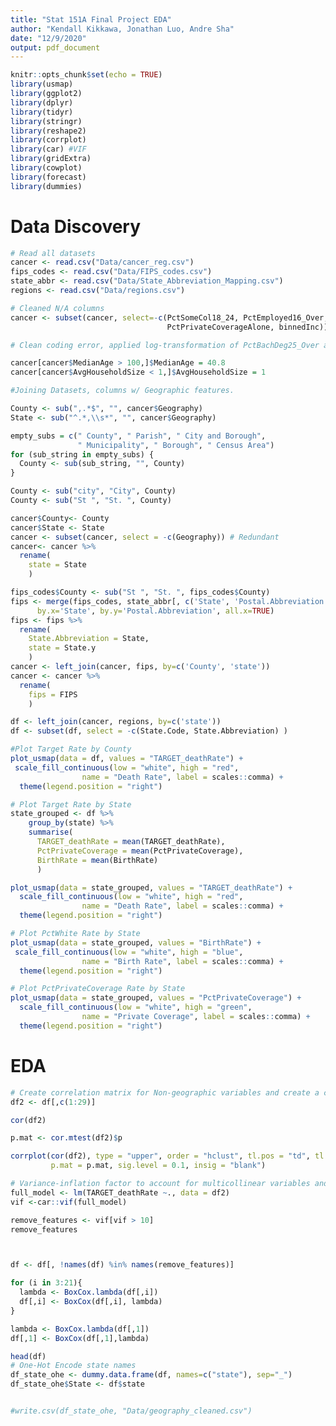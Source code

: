```yaml
---
title: "Stat 151A Final Project EDA"
author: "Kendall Kikkawa, Jonathan Luo, Andre Sha"
date: "12/9/2020"
output: pdf_document
---
```



```r
knitr::opts_chunk$set(echo = TRUE)
library(usmap)
library(ggplot2)
library(dplyr)
library(tidyr)
library(stringr)
library(reshape2)
library(corrplot)
library(car) #VIF
library(gridExtra)
library(cowplot)
library(forecast)
library(dummies)
```

# Data Discovery


```r
# Read all datasets
cancer <- read.csv("Data/cancer_reg.csv")
fips_codes <- read.csv("Data/FIPS_codes.csv")
state_abbr <- read.csv("Data/State_Abbreviation_Mapping.csv") 
regions <- read.csv("Data/regions.csv")

```

```r
# Cleaned N/A columns
cancer <- subset(cancer, select=-c(PctSomeCol18_24, PctEmployed16_Over, 
                                   PctPrivateCoverageAlone, binnedInc)) 

# Clean coding error, applied log-transformation of PctBachDeg25_Over after plot inspection. 

cancer[cancer$MedianAge > 100,]$MedianAge = 40.8
cancer[cancer$AvgHouseholdSize < 1,]$AvgHouseholdSize = 1
```

```r
#Joining Datasets, columns w/ Geographic features. 

County <- sub(",.*$", "", cancer$Geography)
State <- sub("^.*,\\s*", "", cancer$Geography)

empty_subs = c(" County", " Parish", " City and Borough", 
               " Municipality", " Borough", " Census Area")
for (sub_string in empty_subs) {
  County <- sub(sub_string, "", County) 
}

County <- sub("city", "City", County) 
County <- sub("St ", "St. ", County) 

cancer$County<- County
cancer$State <- State
cancer <- subset(cancer, select = -c(Geography)) # Redundant
cancer<- cancer %>% 
  rename(
    state = State
    )

fips_codes$County <- sub("St ", "St. ", fips_codes$County) 
fips <- merge(fips_codes, state_abbr[, c('State', 'Postal.Abbreviation')], 
      by.x='State', by.y='Postal.Abbreviation', all.x=TRUE)
fips <- fips %>% 
  rename(
    State.Abbreviation = State,
    state = State.y
    )
cancer <- left_join(cancer, fips, by=c('County', 'state'))
cancer <- cancer %>% 
  rename(
    fips = FIPS
    )

df <- left_join(cancer, regions, by=c('state'))
df <- subset(df, select = -c(State.Code, State.Abbreviation) )

```


```r
#Plot Target Rate by County
plot_usmap(data = df, values = "TARGET_deathRate") + 
 scale_fill_continuous(low = "white", high = "red",
                name = "Death Rate", label = scales::comma) + 
  theme(legend.position = "right")
```

```r
# Plot Target Rate by State
state_grouped <- df %>%
	group_by(state) %>%
	summarise(
	  TARGET_deathRate = mean(TARGET_deathRate),
	  PctPrivateCoverage = mean(PctPrivateCoverage),
	  BirthRate = mean(BirthRate)
	  )

plot_usmap(data = state_grouped, values = "TARGET_deathRate") + 
  scale_fill_continuous(low = "white", high = "red",
                name = "Death Rate", label = scales::comma) + 
  theme(legend.position = "right")
```
```r
# Plot PctWhite Rate by State
plot_usmap(data = state_grouped, values = "BirthRate") + 
 scale_fill_continuous(low = "white", high = "blue",
                name = "Birth Rate", label = scales::comma) + 
  theme(legend.position = "right")
```

```r
# Plot PctPrivateCoverage Rate by State
plot_usmap(data = state_grouped, values = "PctPrivateCoverage") + 
  scale_fill_continuous(low = "white", high = "green",
                name = "Private Coverage", label = scales::comma) + 
  theme(legend.position = "right")
```

# EDA 
```r
# Create correlation matrix for Non-geographic variables and create a correlation plot. 
df2 <- df[,c(1:29)]

cor(df2)

p.mat <- cor.mtest(df2)$p

corrplot(cor(df2), type = "upper", order = "hclust", tl.pos = "td", tl.cex = 0.5, method = "color", 
         p.mat = p.mat, sig.level = 0.1, insig = "blank")
```

```r
# Variance-inflation factor to account for multicollinear variables and remove said features.
full_model <- lm(TARGET_deathRate ~., data = df2)
vif <-car::vif(full_model)

remove_features <- vif[vif > 10]
remove_features



df <- df[, !names(df) %in% names(remove_features)]

for (i in 3:21){
  lambda <- BoxCox.lambda(df[,i])
  df[,i] <- BoxCox(df[,i], lambda)
}

lambda <- BoxCox.lambda(df[,1])
df[,1] <- BoxCox(df[,1],lambda)

head(df)
# One-Hot Encode state names 
df_state_ohe <- dummy.data.frame(df, names=c("state"), sep="_")
df_state_ohe$State <- df$state


#write.csv(df_state_ohe, "Data/geography_cleaned.csv")
```





